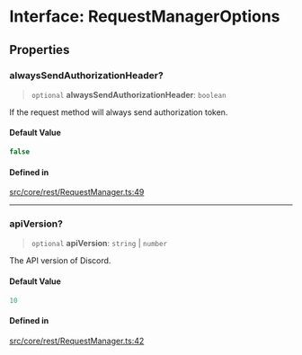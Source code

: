 # Interface: RequestManagerOptions

## Properties

### alwaysSendAuthorizationHeader?

> `optional` **alwaysSendAuthorizationHeader**: `boolean`

If the request method will always send authorization token.

#### Default Value

```ts
false
```

#### Defined in

[src/core/rest/RequestManager.ts:49](https://github.com/devdimer/cordium.js/blob/cfa1fbbb6bea11406ac7a0f9fe16ea54d3dc8144/src/core/rest/RequestManager.ts#L49)

***

### apiVersion?

> `optional` **apiVersion**: `string` \| `number`

The API version of Discord.

#### Default Value

```ts
10
```

#### Defined in

[src/core/rest/RequestManager.ts:42](https://github.com/devdimer/cordium.js/blob/cfa1fbbb6bea11406ac7a0f9fe16ea54d3dc8144/src/core/rest/RequestManager.ts#L42)
